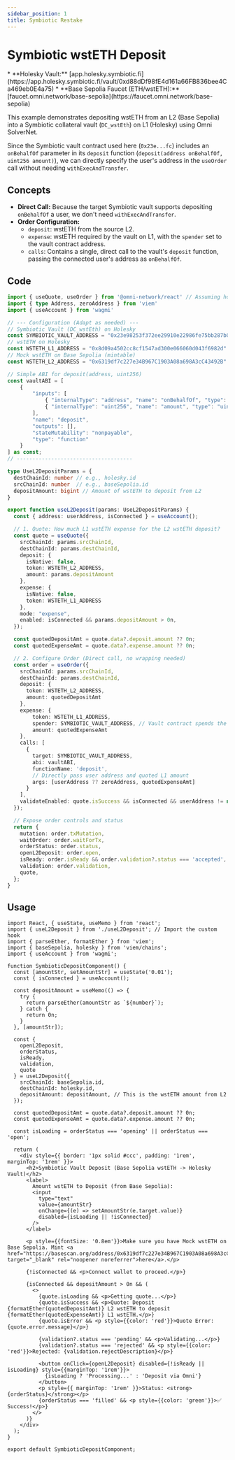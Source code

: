 ```yaml
---
sidebar_position: 1
title: Symbiotic Restake
---
```



# Symbiotic wstETH Deposit

<Callout type="info" title="Note">
*   **Holesky Vault:** [app.holesky.symbiotic.fi](https://app.holesky.symbiotic.fi/vault/0xd88dDf98fE4d161a66FB836bee4Ca469eb0E4a75)
*   **Base Sepolia Faucet (ETH/wstETH):** [faucet.omni.network/base-sepolia](https://faucet.omni.network/base-sepolia)
</Callout>



This example demonstrates depositing wstETH from an L2 (Base Sepolia) into a Symbiotic collateral vault (`DC_wstEth`) on L1 (Holesky) using Omni SolverNet.

Since the Symbiotic vault contract used here (`0x23e...fc`) includes an `onBehalfOf` parameter in its `deposit` function (`deposit(address onBehalfOf, uint256 amount)`), we can directly specify the user's address in the `useOrder` call without needing `withExecAndTransfer`.

## Concepts

*   **Direct Call:** Because the target Symbiotic vault supports depositing `onBehalfOf` a user, we don't need `withExecAndTransfer`.
*   **Order Configuration:**
    *   `deposit`: wstETH from the source L2.
    *   `expense`: wstETH required by the vault on L1, with the `spender` set to the vault contract address.
    *   `calls`: Contains a single, direct call to the vault's `deposit` function, passing the connected user's address as `onBehalfOf`.


## Code

```typescript
import { useQuote, useOrder } from '@omni-network/react' // Assuming hooks are available here
import { type Address, zeroAddress } from 'viem'
import { useAccount } from 'wagmi'

// --- Configuration (Adapt as needed) ---
// Symbiotic Vault (DC_wstEth) on Holesky
const SYMBIOTIC_VAULT_ADDRESS = "0x23e98253f372ee29910e22986fe75bb287b011fc" as const
// wstETH on Holesky
const WSTETH_L1_ADDRESS = "0x8d09a4502cc8cf1547ad300e066060d043f6982d" as const
// Mock wstETH on Base Sepolia (mintable)
const WSTETH_L2_ADDRESS = "0x6319df7c227e34B967C1903A08a698A3cC43492B" as const

// Simple ABI for deposit(address, uint256)
const vaultABI = [
    {
        "inputs": [
            { "internalType": "address", "name": "onBehalfOf", "type": "address" },
            { "internalType": "uint256", "name": "amount", "type": "uint256" }
        ],
        "name": "deposit",
        "outputs": [],
        "stateMutability": "nonpayable",
        "type": "function"
    }
] as const;
// -------------------------------------

type UseL2DepositParams = {
  destChainId: number // e.g., holesky.id
  srcChainId: number  // e.g., baseSepolia.id
  depositAmount: bigint // Amount of wstETH to deposit from L2
}

export function useL2Deposit(params: UseL2DepositParams) {
  const { address: userAddress, isConnected } = useAccount();

  // 1. Quote: How much L1 wstETH expense for the L2 wstETH deposit?
  const quote = useQuote({
    srcChainId: params.srcChainId,
    destChainId: params.destChainId,
    deposit: {
      isNative: false,
      token: WSTETH_L2_ADDRESS,
      amount: params.depositAmount
    },
    expense: {
      isNative: false,
      token: WSTETH_L1_ADDRESS
    },
    mode: "expense",
    enabled: isConnected && params.depositAmount > 0n,
  });

  const quotedDepositAmt = quote.data?.deposit.amount ?? 0n;
  const quotedExpenseAmt = quote.data?.expense.amount ?? 0n;

  // 2. Configure Order (Direct call, no wrapping needed)
  const order = useOrder({
    srcChainId: params.srcChainId,
    destChainId: params.destChainId,
    deposit: {
      token: WSTETH_L2_ADDRESS,
      amount: quotedDepositAmt
    },
    expense: {
        token: WSTETH_L1_ADDRESS,
        spender: SYMBIOTIC_VAULT_ADDRESS, // Vault contract spends the solver's L1 wstETH
        amount: quotedExpenseAmt
    },
    calls: [
      {
        target: SYMBIOTIC_VAULT_ADDRESS,
        abi: vaultABI,
        functionName: 'deposit',
        // Directly pass user address and quoted L1 amount
        args: [userAddress ?? zeroAddress, quotedExpenseAmt]
      }
    ],
    validateEnabled: quote.isSuccess && isConnected && userAddress != null,
  });

  // Expose order controls and status
  return {
    mutation: order.txMutation,
    waitOrder: order.waitForTx,
    orderStatus: order.status,
    openL2Deposit: order.open,
    isReady: order.isReady && order.validation?.status === 'accepted',
    validation: order.validation,
    quote,
  };
}
```

## Usage

```tsx
import React, { useState, useMemo } from 'react';
import { useL2Deposit } from './useL2Deposit'; // Import the custom hook
import { parseEther, formatEther } from 'viem';
import { baseSepolia, holesky } from 'viem/chains';
import { useAccount } from 'wagmi';

function SymbioticDepositComponent() {
  const [amountStr, setAmountStr] = useState('0.01');
  const { isConnected } = useAccount();

  const depositAmount = useMemo(() => {
    try {
      return parseEther(amountStr as `${number}`);
    } catch {
      return 0n;
    }
  }, [amountStr]);

  const {
    openL2Deposit,
    orderStatus,
    isReady,
    validation,
    quote
  } = useL2Deposit({
    srcChainId: baseSepolia.id,
    destChainId: holesky.id,
    depositAmount: depositAmount, // This is the wstETH amount from L2
  });

  const quotedDepositAmt = quote.data?.deposit.amount ?? 0n;
  const quotedExpenseAmt = quote.data?.expense.amount ?? 0n;

  const isLoading = orderStatus === 'opening' || orderStatus === 'open';

  return (
    <div style={{ border: '1px solid #ccc', padding: '1rem', marginTop: '1rem' }}>
      <h2>Symbiotic Vault Deposit (Base Sepolia wstETH -> Holesky Vault)</h2>
      <label>
        Amount wstETH to Deposit (from Base Sepolia):
        <input
          type="text"
          value={amountStr}
          onChange={(e) => setAmountStr(e.target.value)}
          disabled={isLoading || !isConnected}
        />
      </label>

      <p style={{fontSize: '0.8em'}}>Make sure you have Mock wstETH on Base Sepolia. Mint <a href="https://basescan.org/address/0x6319df7c227e34B967C1903A08a698A3cC43492B#writeContract#F1" target="_blank" rel="noopener noreferrer">here</a>.</p>

      {!isConnected && <p>Connect wallet to proceed.</p>}

      {isConnected && depositAmount > 0n && (
        <>
          {quote.isLoading && <p>Getting quote...</p>}
          {quote.isSuccess && <p>Quote: Deposit {formatEther(quotedDepositAmt)} L2 wstETH to deposit {formatEther(quotedExpenseAmt)} L1 wstETH.</p>}
          {quote.isError && <p style={{color: 'red'}}>Quote Error: {quote.error.message}</p>}

          {validation?.status === 'pending' && <p>Validating...</p>}
          {validation?.status === 'rejected' && <p style={{color: 'red'}}>Rejected: {validation.rejectDescription}</p>}

          <button onClick={openL2Deposit} disabled={!isReady || isLoading} style={{marginTop: '1rem'}}>
            {isLoading ? 'Processing...' : 'Deposit via Omni'}
          </button>
          <p style={{ marginTop: '1rem' }}>Status: <strong>{orderStatus}</strong></p>
          {orderStatus === 'filled' && <p style={{color: 'green'}}>✅ Success!</p>}
        </>
      )}
    </div>
  );
}

export default SymbioticDepositComponent;
```

